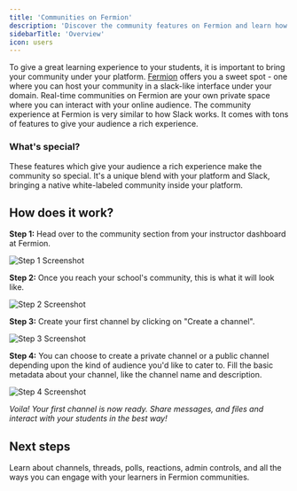 ```yaml
---
title: 'Communities on Fermion'
description: 'Discover the community features on Fermion and learn how to connect, collaborate, and engage with instructors and learners.'
sidebarTitle: 'Overview'
icon: users
---
```



To give a great learning experience to your students, it is important to bring your community under your platform. [Fermion](https://fermion.app/) offers you a sweet spot - one where you can host your community in a slack-like interface under your domain. Real-time communities on Fermion are your own private space where you can interact with your online audience. The community experience at Fermion is very similar to how Slack works. It comes with tons of features to give your audience a rich experience.

### What's special?

These features which give your audience a rich experience make the community so special. It's a unique blend with your platform and Slack, bringing a native white-labeled community inside your platform.


## How does it work?

**Step 1:** Head over to the community section from your instructor dashboard at Fermion.

![Step 1 Screenshot](https://codedamn-blog.s3.amazonaws.com/wp-content/uploads/2024/09/20160408/Screenshot-2024-09-20-at-4.04.01%E2%80%AFPM-1024x483.png)

**Step 2:** Once you reach your school's community, this is what it will look like.

![Step 2 Screenshot](https://codedamn-blog.s3.amazonaws.com/wp-content/uploads/2024/09/20160459/Screenshot-2024-09-20-at-4.04.52%E2%80%AFPM-1024x573.png)

**Step 3:** Create your first channel by clicking on "Create a channel".

![Step 3 Screenshot](https://codedamn-blog.s3.amazonaws.com/wp-content/uploads/2024/09/20160800/Screenshot-2024-09-20-at-4.07.54%E2%80%AFPM-1024x572.png)

**Step 4:** You can choose to create a private channel or a public channel depending upon the kind of audience you'd like to cater to. Fill the basic metadata about your channel, like the channel name and description.

![Step 4 Screenshot](https://codedamn-blog.s3.amazonaws.com/wp-content/uploads/2024/09/20162013/Screenshot-2024-09-20-at-4.20.06%E2%80%AFPM-1024x556.png)

*Voila! Your first channel is now ready. Share messages, and files and interact with your students in the best way!*

## Next steps

<Columns cols={1}>
  <Card title="Explore community features" href="/community/community-features">
Learn about channels, threads, polls, reactions, admin controls, and all the ways you can engage with your learners in Fermion communities.
  </Card>
</Columns>